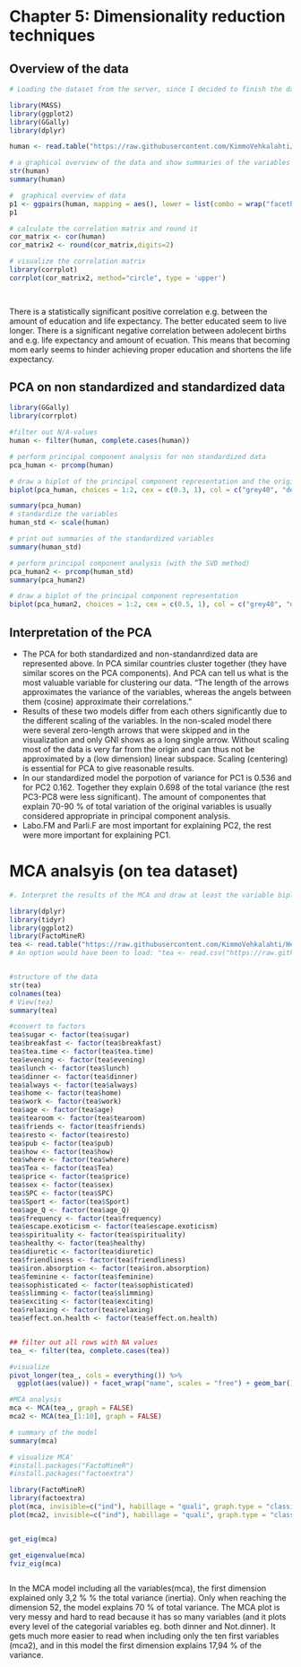 # Chapter 5: Dimensionality reduction techniques


## Overview of the data
```r
# Loading the dataset from the server, since I decided to finish the data wrangling last in case I will run out of time this week.

library(MASS)
library(ggplot2)
library(GGally)
library(dplyr)

human <- read.table("https://raw.githubusercontent.com/KimmoVehkalahti/Helsinki-Open-Data-Science/master/datasets/human2.txt", sep=",", header=TRUE)

# a graphical overview of the data and show summaries of the variables in the data.
str(human)
summary(human)

#  graphical overview of data 
p1 <- ggpairs(human, mapping = aes(), lower = list(combo = wrap("facethist", bins = 20)))
p1

# calculate the correlation matrix and round it
cor_matrix <- cor(human)
cor_matrix2 <- round(cor_matrix,digits=2)

# visualize the correlation matrix
library(corrplot)
corrplot(cor_matrix2, method="circle", type = 'upper')

 
```


There is a statistically significant positive correlation e.g. between the amount of education and life expectancy. The better educated seem to live longer. There is a significant negative correlation between adolecent births and e.g. life expectancy and amount of ecuation. This means that becoming mom early seems to hinder achieving proper education and shortens the life expectancy.


## PCA on non standardized and standardized data
```r
library(GGally)
library(corrplot)

#filter out N/A-values
human <- filter(human, complete.cases(human))

# perform principal component analysis for non standardized data
pca_human <- prcomp(human)

# draw a biplot of the principal component representation and the original variables
biplot(pca_human, choices = 1:2, cex = c(0.3, 1), col = c("grey40", "deeppink2")) 

summary(pca_human)
# standardize the variables
human_std <- scale(human)

# print out summaries of the standardized variables
summary(human_std)

# perform principal component analysis (with the SVD method)
pca_human2 <- prcomp(human_std)
summary(pca_human2)

# draw a biplot of the principal component representation 
biplot(pca_human2, choices = 1:2, cex = c(0.5, 1), col = c("grey40", "deeppink2"))

```

## Interpretation of the PCA
* The PCA for both standardized and non-standanrdized data are represented above.
In PCA similar countries cluster together (they have similar scores on the PCA components). And PCA can tell us what is the most valuable variable for clustering our data.  "The length of the arrows approximates the variance of the variables, whereas the angels between them (cosine) approximate their correlations."
* Results of these two models differ from each others significantly due to the different scaling of the variables. In the non-scaled model there were several zero-length arrows that were skipped and in the visualization and only GNI shows as a long single arrow.  Without scaling most of the data is very far from the origin and can thus  not be approximated by a (low dimension) linear subspace. Scaling (centering) is essential for PCA to give reasonable results.
* In our standardized model the  porpotion of variance for PC1 is  0.536 and for PC2 0.162. Together they explain 0.698 of the total variance (the rest PC3-PC8 were less significant). The amount of componentes that explain 70-90 % of total variation of the original variables is usually considered appropriate in principal component analysis.
* Labo.FM and Parli.F are most important for explaining PC2, the rest were more important for explaining PC1.




# MCA analsyis (on tea dataset)
```r

#. Interpret the results of the MCA and draw at least the variable biplot of the analysis. You can also explore other plotting options for MCA. Comment on the output of the plots. 

library(dplyr)
library(tidyr)
library(ggplot2)
library(FactoMineR)
tea <- read.table("https://raw.githubusercontent.com/KimmoVehkalahti/Helsinki-Open-Data-Science/master/datasets/tea.csv", sep = ",", header = T)
# An option would have been to load: "tea <- read.csv("https://raw.githubusercontent.com/KimmoVehkalahti/Helsinki-Open-Data-Science/master/datasets/tea.csv", stringsAsFactors = TRUE)." This would also convert all the character variables of the data to factors (= R representation of categorical variables with 2 or more levels and labels). So you do NOT have to make  conversions one by one, e.g., tea$sugar <- factor(tea$sugar) etc. However I had already done the conversions, so I decided to go with the old version.


#structure of the data
str(tea)
colnames(tea)
# View(tea)
summary(tea)

#convert to factors
tea$sugar <- factor(tea$sugar)
tea$breakfast <- factor(tea$breakfast)
tea$tea.time <- factor(tea$tea.time)
tea$evening <- factor(tea$evening)
tea$lunch <- factor(tea$lunch)
tea$dinner <- factor(tea$dinner)
tea$always <- factor(tea$always)
tea$home <- factor(tea$home)
tea$work <- factor(tea$work)
tea$age <- factor(tea$age)
tea$tearoom <- factor(tea$tearoom)
tea$friends <- factor(tea$friends)
tea$resto <- factor(tea$resto)
tea$pub <- factor(tea$pub)
tea$how <- factor(tea$how)
tea$where <- factor(tea$where)
tea$Tea <- factor(tea$Tea)
tea$price <- factor(tea$price)
tea$sex <- factor(tea$sex)
tea$SPC <- factor(tea$SPC)
tea$Sport <- factor(tea$Sport)
tea$age_Q <- factor(tea$age_Q)
tea$frequency <- factor(tea$frequency)
tea$escape.exoticism <- factor(tea$escape.exoticism)
tea$spirituality <- factor(tea$spirituality)
tea$healthy <- factor(tea$healthy)
tea$diuretic <- factor(tea$diuretic)
tea$friendliness <- factor(tea$friendliness)
tea$iron.absorption <- factor(tea$iron.absorption)
tea$feminine <- factor(tea$feminine)
tea$sophisticated <- factor(tea$sophisticated)
tea$slimming <- factor(tea$slimming)
tea$exciting <- factor(tea$exciting)
tea$relaxing <- factor(tea$relaxing)
tea$effect.on.health <- factor(tea$effect.on.health)


## filter out all rows with NA values
tea_ <- filter(tea, complete.cases(tea))

#visualize
pivot_longer(tea_, cols = everything()) %>% 
  ggplot(aes(value)) + facet_wrap("name", scales = "free") + geom_bar() + theme(axis.text=element_text(size=4))

#MCA analysis
mca <- MCA(tea_, graph = FALSE)
mca2 <- MCA(tea_[1:10], graph = FALSE)

# summary of the model
summary(mca)

# visualize MCA'
#install.packages("FactoMineR")
#install.packages("factoextra")

library(FactoMineR)
library(factoextra)
plot(mca, invisible=c("ind"), habillage = "quali", graph.type = "classic")
plot(mca2, invisible=c("ind"), habillage = "quali", graph.type = "classic")


get_eig(mca)

get_eigenvalue(mca)
fviz_eig(mca)



```

In the MCA model including all the variables(mca), the first dimension explained only 3,2 % %  the total variance (inertia). Only when reaching the dimension 52, the model explains 70 % of total variance. The MCA plot is very messy and hard to read because it has so many variables (and it  plots every level of the categorial variables eg. both dinner and Not.dinner). It gets much more easier to read when including only the ten first variables (mca2), and in this model the first dimension explains 17,94 % of the variance.
